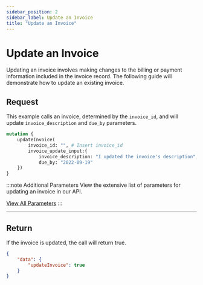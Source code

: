 ```yaml
---
sidebar_position: 2
sidebar_label: Update an Invoice
title: "Update an Invoice"
---
```



# Update an Invoice
Updating an invoice involves making changes to the billing or payment information included in the invoice record. The following guide will demonstrate how to update an existing invoice.

## Request
This example calls an invoice, determined by the `invoice_id`, and will update `invoice_description` and `due_by` parameters.

```graphql title="GraphQL"
mutation {
    updateInvoice(
        invoice_id: "", # Insert invoice_id
        invoice_update_input:{
            invoice_description: "I updated the invoice's description",
            due_by: "2022-09-19"
    })
}
```

:::note  Additional Parameters
View the extensive list of parameters for updating an invoice in our API.

<a href= "../../api/invoice#update-an-invoice" class="button button--primary button--md">View All Parameters</a>
:::

***

## Return
If the invoice is updated, the call will return true.

```JSON title="JSON"
{
    "data": {
        "updateInvoice": true
    }
}
```
